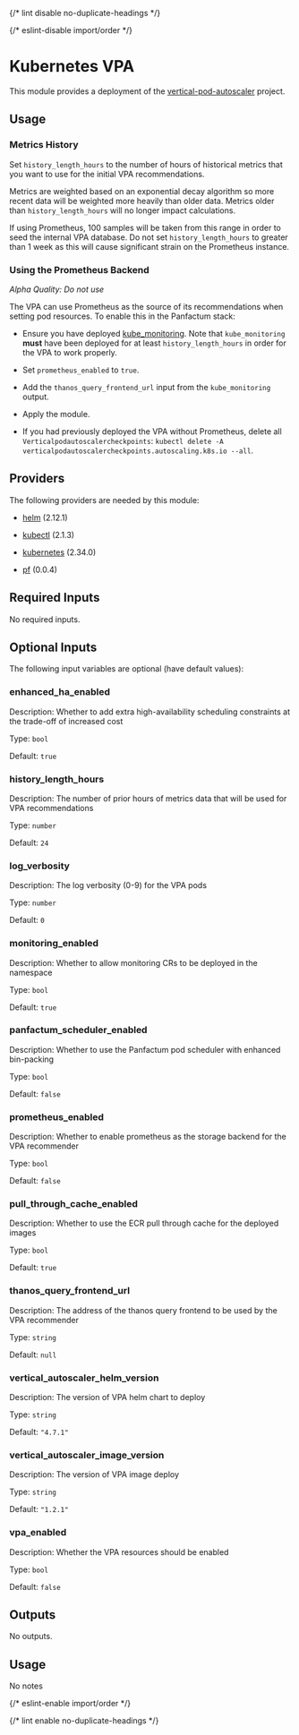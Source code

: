 
{/* lint disable no-duplicate-headings */}

{/* eslint-disable import/order */}

<ModuleHeader name="kube_vpa" sourceHref="https://github.com/Panfactum/stack/tree/__PANFACTUM_VERSION_MAIN__/packages/infrastructure/kube_vpa" status="stable" type="direct" />

# Kubernetes VPA

This module provides a deployment of the [vertical-pod-autoscaler](https://github.com/kubernetes/autoscaler/tree/master/vertical-pod-autoscaler) project.

## Usage

### Metrics History

Set `history_length_hours` to the number of hours of historical metrics that you want to use for the initial VPA
recommendations.

Metrics are weighted based on an exponential decay algorithm so more recent data will be weighted more heavily
than older data. Metrics older than `history_length_hours` will no longer impact calculations.

If using Prometheus, 100 samples will be taken from this range in order to seed the internal VPA database. Do
not set `history_length_hours` to greater than 1 week as this will cause significant strain on the Prometheus instance.

### Using the Prometheus Backend

*Alpha Quality: Do not use*

The VPA can use Prometheus as the source of its recommendations when setting pod resources.
To enable this in the Panfactum stack:

* Ensure you have deployed [kube\_monitoring](/docs/edge/reference/infrastructure-modules/kubernetes/kube_monitoring).
  Note that `kube_monitoring` **must** have been deployed for at least `history_length_hours`
  in order for the VPA to work properly.

* Set `prometheus_enabled` to `true`.

* Add the `thanos_query_frontend_url` input from the `kube_monitoring` output.

* Apply the module.

* If you had previously deployed the VPA without Prometheus, delete all `Verticalpodautoscalercheckpoints`:
  `kubectl delete -A verticalpodautoscalercheckpoints.autoscaling.k8s.io --all`.

## Providers

The following providers are needed by this module:

* [helm](https://registry.terraform.io/providers/hashicorp/helm/2.12.1/docs) (2.12.1)

* [kubectl](https://registry.terraform.io/providers/alekc/kubectl/2.1.3/docs) (2.1.3)

* [kubernetes](https://registry.terraform.io/providers/hashicorp/kubernetes/2.34.0/docs) (2.34.0)

* [pf](https://registry.terraform.io/providers/panfactum/pf/0.0.4/docs) (0.0.4)

## Required Inputs

No required inputs.

## Optional Inputs

The following input variables are optional (have default values):

### enhanced\_ha\_enabled

Description: Whether to add extra high-availability scheduling constraints at the trade-off of increased cost

Type: `bool`

Default: `true`

### history\_length\_hours

Description: The number of prior hours of metrics data that will be used for VPA recommendations

Type: `number`

Default: `24`

### log\_verbosity

Description: The log verbosity (0-9) for the VPA pods

Type: `number`

Default: `0`

### monitoring\_enabled

Description: Whether to allow monitoring CRs to be deployed in the namespace

Type: `bool`

Default: `true`

### panfactum\_scheduler\_enabled

Description: Whether to use the Panfactum pod scheduler with enhanced bin-packing

Type: `bool`

Default: `false`

### prometheus\_enabled

Description: Whether to enable prometheus as the storage backend for the VPA recommender

Type: `bool`

Default: `false`

### pull\_through\_cache\_enabled

Description: Whether to use the ECR pull through cache for the deployed images

Type: `bool`

Default: `true`

### thanos\_query\_frontend\_url

Description: The address of the thanos query frontend to be used by the VPA recommender

Type: `string`

Default: `null`

### vertical\_autoscaler\_helm\_version

Description: The version of VPA helm chart to deploy

Type: `string`

Default: `"4.7.1"`

### vertical\_autoscaler\_image\_version

Description: The version of VPA image deploy

Type: `string`

Default: `"1.2.1"`

### vpa\_enabled

Description: Whether the VPA resources should be enabled

Type: `bool`

Default: `false`

## Outputs

No outputs.

## Usage

No notes

{/* eslint-enable import/order */}

{/* lint enable no-duplicate-headings */}
